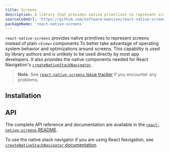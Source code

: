 ```yaml
---
title: Screens
description: A library that provides native primitives to represent screens instead of plain React Native View components for better operating system behavior and screen optimizations.
sourceCodeUrl: 'https://github.com/software-mansion/react-native-screens'
packageName: 'react-native-screens'
---
```



`react-native-screens` provides native primitives to represent screens instead of plain `<View>` components To better take advantage of operating system behavior and optimizations around screens. This capability is used by library authors and is unlikely to be used directly by most app developers. It also provides the native components needed for React Navigation's [`createNativeStackNavigator`](https://reactnavigation.org/docs/native-stack-navigator).

> **Note**: See [`react-native-screens` issue tracker](https://github.com/software-mansion/react-native-screens/issues) if you encounter any problems.

<PlatformsSection android emulator ios simulator web />

## Installation

<APIInstallSection href="https://github.com/software-mansion/react-native-screens" />

## API

The complete API reference and documentation are available in the [`react-native-screens` README](https://github.com/software-mansion/react-native-screens).

To use the native stack navigator if you are using React Navigation, see [`createNativeStackNavigator` documentation](https://reactnavigation.org/docs/native-stack-navigator).
